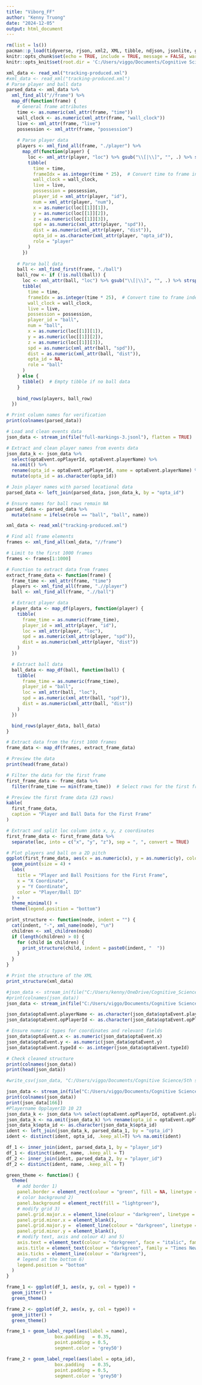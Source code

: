---
title: "Viborg_FF"
author: "Kenny Truong"
date: "2024-12-05"
output: html_document
---

```{r setup, include=FALSE}
rm(list = ls())
pacman::p_load(tidyverse, rjson, xml2, XML, tibble, ndjson, jsonlite, ggrepel, readr, tidyr, dplyr, knitr)
knitr::opts_chunk$set(echo = TRUE, include = TRUE, message = FALSE, warning = FALSE)
knitr::opts_knit$set(root.dir = 'C:/Users/viggo/Documents/Cognitive Science/5th semester/Bachelor/git_workspace/vff_loc_data')
```

```{r}
xml_data <- read_xml("tracking-produced.xml")
#xml_data <- read_xml("tracking-produced.xml")
# Parse player and ball data
parsed_data <- xml_data %>%
  xml_find_all("//frame") %>%
  map_df(function(frame) {
    # General frame attributes
    time <- as.numeric(xml_attr(frame, "time"))
    wall_clock <- as.numeric(xml_attr(frame, "wall_clock"))
    live <- xml_attr(frame, "live")
    possession <- xml_attr(frame, "possession")
    
    # Parse player data
    players <- xml_find_all(frame, "./player") %>%
      map_df(function(player) {
        loc <- xml_attr(player, "loc") %>% gsub("\\[|\\]", "", .) %>% strsplit(", ")
        tibble(
          time = time,
          frameIdx = as.integer(time * 25),  # Convert time to frame index (25 FPS)
          wall_clock = wall_clock,
          live = live,
          possession = possession,
          player_id = xml_attr(player, "id"),
          num = xml_attr(player, "num"),
          x = as.numeric(loc[[1]][1]),
          y = as.numeric(loc[[1]][2]),
          z = as.numeric(loc[[1]][3]),
          spd = as.numeric(xml_attr(player, "spd")),
          dist = as.numeric(xml_attr(player, "dist")),
          opta_id = as.character(xml_attr(player, "opta_id")),
          role = "player"
        )
      })
    
    # Parse ball data
    ball <- xml_find_first(frame, "./ball")
    ball_row <- if (!is.null(ball)) {
      loc <- xml_attr(ball, "loc") %>% gsub("\\[|\\]", "", .) %>% strsplit(", ")
      tibble(
        time = time,
        frameIdx = as.integer(time * 25),  # Convert time to frame index (25 FPS)
        wall_clock = wall_clock,
        live = live,
        possession = possession,
        player_id = "ball",
        num = "ball",
        x = as.numeric(loc[[1]][1]),
        y = as.numeric(loc[[1]][2]),
        z = as.numeric(loc[[1]][3]),
        spd = as.numeric(xml_attr(ball, "spd")),
        dist = as.numeric(xml_attr(ball, "dist")),
        opta_id = NA,
        role = "ball"
      )
    } else {
      tibble()  # Empty tibble if no ball data
    }
    
    bind_rows(players, ball_row)
  })

# Print column names for verification
print(colnames(parsed_data))

# Load and clean events data
json_data <- stream_in(file("full-markings-3.jsonl"), flatten = TRUE)

# Extract and clean player names from events data
json_data_k <- json_data %>%
  select(optaEvent.opPlayerId, optaEvent.playerName) %>%
  na.omit() %>%
  rename(opta_id = optaEvent.opPlayerId, name = optaEvent.playerName) %>%
  mutate(opta_id = as.character(opta_id))

# Join player names with parsed locational data
parsed_data <- left_join(parsed_data, json_data_k, by = "opta_id")

# Ensure names for ball rows remain NA
parsed_data <- parsed_data %>%
  mutate(name = ifelse(role == "ball", "ball", name))

```

```{r}
xml_data <- read_xml("tracking-produced.xml")

# Find all frame elements
frames <- xml_find_all(xml_data, "//frame")

# Limit to the first 1000 frames
frames <- frames[1:1000]

# Function to extract data from frames
extract_frame_data <- function(frame) {
  frame_time <- xml_attr(frame, "time")
  players <- xml_find_all(frame, ".//player")
  ball <- xml_find_all(frame, ".//ball")

  # Extract player data
  player_data <- map_df(players, function(player) {
    tibble(
      frame_time = as.numeric(frame_time),
      player_id = xml_attr(player, "id"),
      loc = xml_attr(player, "loc"),
      spd = as.numeric(xml_attr(player, "spd")),
      dist = as.numeric(xml_attr(player, "dist"))
    )
  })

  # Extract ball data
  ball_data <- map_df(ball, function(ball) {
    tibble(
      frame_time = as.numeric(frame_time),
      player_id = "ball",
      loc = xml_attr(ball, "loc"),
      spd = as.numeric(xml_attr(ball, "spd")),
      dist = as.numeric(xml_attr(ball, "dist"))
    )
  })

  bind_rows(player_data, ball_data)
}

# Extract data from the first 1000 frames
frame_data <- map_df(frames, extract_frame_data)

# Preview the data
print(head(frame_data))

```


```{r}
# Filter the data for the first frame
first_frame_data <- frame_data %>%
  filter(frame_time == min(frame_time))  # Select rows for the first frame

# Preview the first frame data (23 rows)
kable(
  first_frame_data,
  caption = "Player and Ball Data for the First Frame"
)
```

```{r}
# Extract and split loc column into x, y, z coordinates
first_frame_data <- first_frame_data %>%
  separate(loc, into = c("x", "y", "z"), sep = ", ", convert = TRUE)

# Plot players and ball on a 2D pitch
ggplot(first_frame_data, aes(x = as.numeric(x), y = as.numeric(y), color = player_id)) +
  geom_point(size = 4) +
  labs(
    title = "Player and Ball Positions for the First Frame",
    x = "X Coordinate",
    y = "Y Coordinate",
    color = "Player/Ball ID"
  ) +
  theme_minimal() +
  theme(legend.position = "bottom")
```


```{r}
print_structure <- function(node, indent = "") {
  cat(indent, "-", xml_name(node), "\n")
  children <- xml_children(node)
  if (length(children) > 0) {
    for (child in children) {
      print_structure(child, indent = paste0(indent, "  "))
    }
  }
}

# Print the structure of the XML
print_structure(xml_data)
```

```{r}
#json_data <- stream_in(file("C:/Users/kenny/OneDrive/Cognitive_Science_22/5.sem/Viborg_BSc_project/Materials/full-markings-3.jsonl"))
#print(colnames(json_data))
json_data <- stream_in(file("C:/Users/viggo/Documents/Cognitive Science/5th semester/Bachelor/git_workspace/vff_loc_data/full-markings-3.jsonl"), flatten = TRUE)

json_data$optaEvent.playerName <- as.character(json_data$optaEvent.playerName)
json_data$optaEvent.opPlayerId <- as.character(json_data$optaEvent.opPlayerId)

# Ensure numeric types for coordinates and relevant fields
json_data$optaEvent.x <- as.numeric(json_data$optaEvent.x)
json_data$optaEvent.y <- as.numeric(json_data$optaEvent.y)
json_data$optaEvent.typeId <- as.integer(json_data$optaEvent.typeId)

# Check cleaned structure
print(colnames(json_data))
print(head(json_data))

#write_csv(json_data, "C:/Users/viggo/Documents/Cognitive Science/5th semester/Bachelor/git_workspace/bachelor_vff/events_data_2.csv")
```


```{r}
json_data <- stream_in(file("C:/Users/viggo/Documents/Cognitive Science/5th semester/Bachelor/git_workspace/vff_loc_data/full-markings-3.jsonl"), flatten = TRUE)
print(colnames(json_data))
print(json_data[166])
#Playername OpplayerID 10 23
json_data_k <- json_data %>% select(optaEvent.opPlayerId, optaEvent.playerName) 
json_data_k <- na.omit(json_data_k) %>% rename(opta_id = optaEvent.opPlayerId) %>% rename(name=optaEvent.playerName)
json_data_k$opta_id <- as.character(json_data_k$opta_id)
ident <- left_join(json_data_k, parsed_data_1, by = "opta_id")
ident <- distinct(ident, opta_id, .keep_all=T) %>% na.omit(ident)
```

```{r}
df_1 <- inner_join(ident, parsed_data_1, by = "player_id")
df_1 <- distinct(ident, name, .keep_all = T)
df_2 <- inner_join(ident, parsed_data_2, by = "player_id")
df_2 <- distinct(ident, name, .keep_all = T)
```


```{r}
green_theme <- function() {
  theme(
    # add border 1)
    panel.border = element_rect(colour = "green", fill = NA, linetype = 2),
    # color background 2)
    panel.background = element_rect(fill = "lightgreen"),
    # modify grid 3)
    panel.grid.major.x = element_line(colour = "darkgreen", linetype = 3, size = 0.5),
    panel.grid.minor.x = element_blank(),
    panel.grid.major.y =  element_line(colour = "darkgreen", linetype = 3, size = 0.5),
    panel.grid.minor.y = element_blank(),
    # modify text, axis and colour 4) and 5)
    axis.text = element_text(colour = "darkgreen", face = "italic", family = "Times New Roman"),
    axis.title = element_text(colour = "darkgreen", family = "Times New Roman"),
    axis.ticks = element_line(colour = "darkgreen"),
    # legend at the bottom 6)
    legend.position = "bottom"
  )
}
```


```{r}
frame_1 <- ggplot(df_1, aes(x, y, col = type)) +
  geom_jitter() +
  green_theme()

frame_2 <- ggplot(df_2, aes(x, y, col = type)) +
  geom_jitter() +
  green_theme()

frame_1 + geom_label_repel(aes(label = name),
                  box.padding   = 0.35, 
                  point.padding = 0.5,
                  segment.color = 'grey50')

frame_2 + geom_label_repel(aes(label = opta_id),
                  box.padding   = 0.35, 
                  point.padding = 0.5,
                  segment.color = 'grey50')
```


